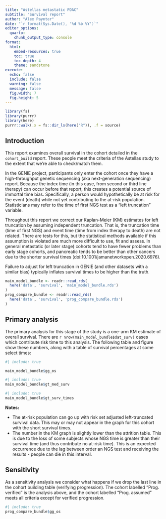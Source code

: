```yaml
---
title: "Astellas metastatic PDAC"
subtitle: "Survival report"
author: "Alex Paynter"
date: "`r format(Sys.Date(), '%d %b %Y')`"
editor_options:
  quarto:
    chunk_output_type: console
format:
  html:
    embed-resources: true
    toc: true
    toc-depth: 4
    theme: sandstone 
execute:
  echo: false
  include: false
  warning: false
  message: false
  fig.width: 7
  fig.height: 5
---
```


```r
library(fs)
library(purrr)
library(here)
purrr::walk(.x = fs::dir_ls(here("R")), .f = source)
```

## Introduction

This report examines overall survival in the cohort detailed in the `cohort_build` report.  These people meet the criteria of the Astellas study to the extent that we're able to check/match them.

In the GENIE project, participants only enter the cohort once they have a high-throughput genetic sequencing (aka next-generation sequencing) report.  Because the index time (in this case, from second or third line therapy) can occur before that report, this creates a potential source of immortal time bias.  Specifically, a person would hypothetically be at risk for the event (death) while not yet contributing to the at-risk population.  Statisticians may refer to the time of first NGS test as a "left truncation" variable.

Throughout this report we correct our Kaplan-Meier (KM) estimates for left truncation by assuming independent truncation.  That is, the truncation time (time of first NGS) and event time (time from index therapy to death) are not related.  There are tests for this, but the statistical methods available if this assumption is violated are much more difficult to use, fit and assess. In general metastatic (or later stage) cohorts tend to have fewer problems than early stage cohorts, and pancreatic tends to be better than other cancers due to the shorter survival times (doi:10.1001/jamanetworkopen.2020.6976).

Failure to adjust for left truncation in GENIE (and other datasets with a similar bias) typically inflates survival times to be higher than the truth.

```r
main_model_bundle <- readr::read_rds(
  here('data', 'survival', 'main_model_bundle.rds')
)
prog_compare_bundle <- readr::read_rds(
  here('data', 'survival', 'prog_compare_bundle.rds')
)
```

## Primary analysis

The primary analysis for this stage of the study is a one-arm KM estimate of overall survival.  There are `r nrow(main_model_bundle$dat_surv)` cases which contribute risk time to this analysis.  The following table and figure show these numbers, along with a table of survival percentages at some select times:

```r
#| include: true

main_model_bundle$gg_os
```

```r
#| include: true
main_model_bundle$gt_med_surv
```


```r
#| include: true
main_model_bundle$gt_surv_times
```

**Notes:**

- The at-risk population can go up with risk set adjusted left-truncated survival data.  This may or may not appear in the graph for this cohort with the short survival times.
- The number in the KM graph is slightly lower than the attrition table.  This is due to the loss of some subjects whose NGS time is greater than their survival time (and thus contribute no at-risk time).  This is an expected occurrence due to the lag between order an NGS test and receiving the results - people can die in this interval.


## Sensitivity

As a sensitivity analysis we consider what happens if we drop the last line in the cohort building table (verifying progression).  The cohort labelled "Prog. verified" is the analysis above, and the cohort labelled "Prog. assumed" meets all criteria except for verified progression.

```r
#| include: true
prog_compare_bundle$gg_os
```





